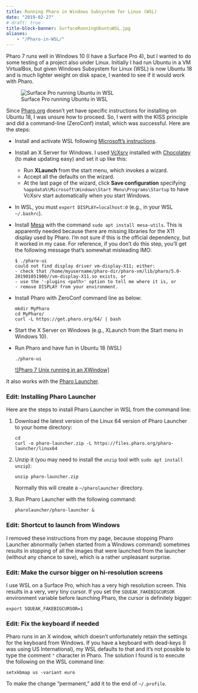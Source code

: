 ```yaml
---
title: Running Pharo in Windows Subsystem for Linux (WSL)
date: "2019-02-27"
# draft: true
title-block-banner: SurfaceRunningUbuntuWSL.jpg
aliases: 
    - "/Pharo-in-WSL/"
---
```

Pharo 7 runs well in Windows 10 (I have a Surface Pro 4), but I wanted to do some testing of a project also under Linux. Initially I had run Ubuntu in a VM VirtualBox, but given Windows Subsystem for Linux (WSL) is now Ubuntu 18 and is much lighter weight on disk space, I wanted to see if it would work with Pharo.

![Surface Pro running Ubuntu in WSL](SurfaceRunningUbuntuWSL.jpg)

Since [Pharo.org](http://Pharo.org) doesn't yet have specific instructions for installing on Ubuntu 18, I was unsure how to proceed. So, I went with the KISS principle and did a command-line (ZeroConf) install, which was successful. Here are the steps:

- Install and activate WSL following [Microsoft's instructions](https://docs.microsoft.com/en-us/windows/wsl/install-win10).
- Install an X Server for Windows. I used [VcXsrv](https://sourceforge.net/projects/vcxsrv/) installed with [Chocolatey](https://chocolatey.org/packages/vcxsrv) (to make updating easy) and set it up like this:
  - Run **XLaunch** from the start menu, which invokes a wizard. 
  - Accept all the defaults on the wizard.
  - At the last page of the wizard, click **Save configuration** specifying `%appdata%\Microsoft\Windows\Start Menu\Programs\Startup` to have VcXsrv start automatically when you start Windows.
- In WSL, you must `export DISPLAY=localhost:0` (e.g., in your WSL `~/.bashrc`).
- Install [Mesa](https://wiki.debian.org/Mesa) with the command `sudo apt install mesa-utils`. This is apparently needed because there are missing libraries for the X11 display used by Pharo. I'm not sure if this is the official dependency, but it worked in my case. For reference, if you don't do this step, you'll get the following message that's somewhat misleading IMO:

  ```
  $ ./pharo-ui
  could not find display driver vm-display-X11; either:
  - check that /home/myusername/pharo-dir/pharo-vm/lib/pharo/5.0-201901051900//vm-display-X11.so exists, or
  - use the '-plugins <path>' option to tell me where it is, or
  - remove DISPLAY from your environment.
  ```

- Install Pharo with ZeroConf command line as below:

  ```
  mkdir MyPharo
  cd MyPharo/
  curl -L https://get.pharo.org/64/ | bash
  ```

- Start the X Server on Windows (e.g., XLaunch from the Start menu in Windows 10).
- Run Pharo and have fun in Ubuntu 18 (WSL)

  ```
  ./pharo-ui
  ```
  
  [![Pharo 7 Unix running in an XWindow]](Pharo7WSL.png)

It also works with the [Pharo Launcher](http://pharo.org/download).

### Edit: Installing Pharo Launcher

Here are the steps to install Pharo Launcher in WSL from the command line:

1. Download the latest version of the Linux 64 version of Pharo Launcher to your home directory:

    ```
    cd
    curl -o pharo-launcher.zip -L https://files.pharo.org/pharo-launcher/linux64
    ```

2. Unzip it (you may need to install the `unzip` tool with `sudo apt install unzip`):

    ```
    unzip pharo-launcher.zip
    ```

    Normally this will create a `~/pharolauncher` directory.

3. Run Pharo Launcher with the following command:

    ```
    pharolauncher/pharo-launcher &
    ```

### Edit: Shortcut to launch from Windows

I removed these instructions from my page, because stopping Pharo Launcher abnormally (when started from a Windows command) sometimes results in stopping of all the images that were launched from the launcher (without any chance to save), which is a rather unpleasant surprise.

### Edit: Make the cursor bigger on hi-resolution screens

I use WSL on a Surface Pro, which has a very high resolution screen.
This results in a very, very tiny cursor.
If you set the `SQUEAK_FAKEBIGCURSOR` environment variable before launching Pharo, the cursor is definitely bigger:

```
export SQUEAK_FAKEBIGCURSOR=1
```

### Edit: Fix the keyboard if needed

Pharo runs in an X window, which doesn't unfortunately retain the settings for the keyboard from Windows. If you have a keyboard with dead-keys (I was using US International), my WSL defaults to that and it's not possible to type the comment `"` character in Pharo. The solution I found is to execute the following on the WSL command line:

```
setxkbmap us -variant euro
```

To make the change "permanent," add it to the end of `~/.profile`.